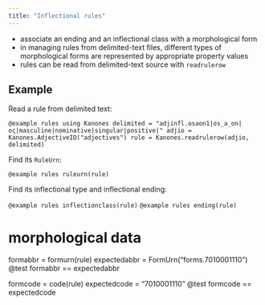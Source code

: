 ```yaml
---
title: "Inflectional rules"
---
```



- associate an ending and an inflectional class with a morphological form
- in managing rules from delimited-text files, different types of morphological forms are represented by appropriate property values
- rules can be read from delimited-text source with `readrulerow`



## Example

Read a rule from delimited text:

```@example rules
using Kanones
delimited = "adjinfl.osaon1|os_a_on|ος|masculine|nominative|singular|positive|"
adjio = Kanones.AdjectiveIO("adjectives")
rule = Kanones.readrulerow(adjio, delimited)
```

Find its `RuleUrn`:

```@example rules
ruleurn(rule)
```

Find its inflectional type and inflectional ending:

```@example rules
inflectionclass(rule)
```
```@example rules
ending(rule)
```

# morphological data
formabbr = formurn(rule)
expectedabbr = FormUrn("forms.7010001110")
@test formabbr == expectedabbr

formcode = code(rule)
expectedcode = "7010001110"
@test formcode == expectedcode
